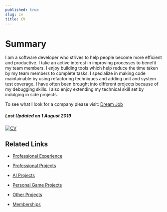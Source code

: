 ```yaml
---
published: true
slug: cv
title: CV
---
```


# Summary

I am a software developer who strives to help people become more efficient and productive. I take an active interest in
improving processes to benefit my team members. I enjoy building tools which help reduce the time taken by my team
members to complete tasks. I specialize in making code maintainable by using refactoring techniques and adding unit and
system test coverage. I have often been brought into different projects because of my debugging skills. I also enjoy
extending my technical skill set by indulging in side projects.

To see what I look for a company please visit: [Dream Job](/blog/dream-job/)

##### Last Updated on 1 August 2019

[![CV](./files/pdficon_large.png)](./files/CV_Ankur_Sheel.pdf)

## Related Links

-   [Professional Experience](./cv/professional-experience)

-   [Professional Projects](./cv/professional-projects)

-   [AI Projects](./cv/ai-projects)

-   [Personal Game Projects](./cv/personal-game-projects)

-   [Other Projects](./cv/other-projects)

-   [Memberships](./cv/memberships)
